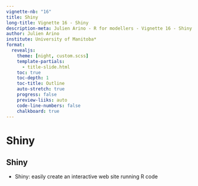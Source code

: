 ---
vignette-nb: "16"
title: Shiny
long-title: Vignette 16 - Shiny
description-meta: Julien Arino - R for modellers - Vignette 16 - Shiny.
author: Julien Arino
institute: University of Manitoba*
format: 
  revealjs:
    theme: [night, custom.scss]    
    template-partials:
      - title-slide.html
    toc: true
    toc-depth: 1
    toc-title: Outline
    auto-stretch: true
    progress: false
    preview-liiks: auto
    code-line-numbers: false
    chalkboard: true
---

# <!--fit-->Shiny

## Shiny

- Shiny: easily create an interactive web site running R code


